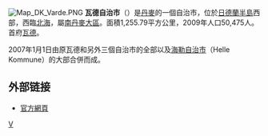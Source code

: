 [[File:Map_DK_Varde.PNG|right]]
'''瓦德自治市'''（{{lang-da|Varde Kommune}}）是[[丹麥|丹麥]]的一個自治市，位於[[日德蘭半島|日德蘭半島]]西部，西臨[[北海_(大西洋)|北海]]，屬[[南丹麥大區|南丹麥大區]]。面積1,255.79平方公里，2009年人口50,475人。首府[[瓦德_(丹麦)|瓦德]]。

2007年1月1日由原瓦德和另外三個自治市的全部以及[[海勒自治市|海勒自治市]]（Helle Kommune）的大部合併而成。

==外部链接==
* [http://www.vardekommune.dk/ 官方網頁] {{Wayback|url=http://www.vardekommune.dk/ |date=20110719123932 }}
{{丹麥自治市}}
[[Category:丹麥市鎮|V]]